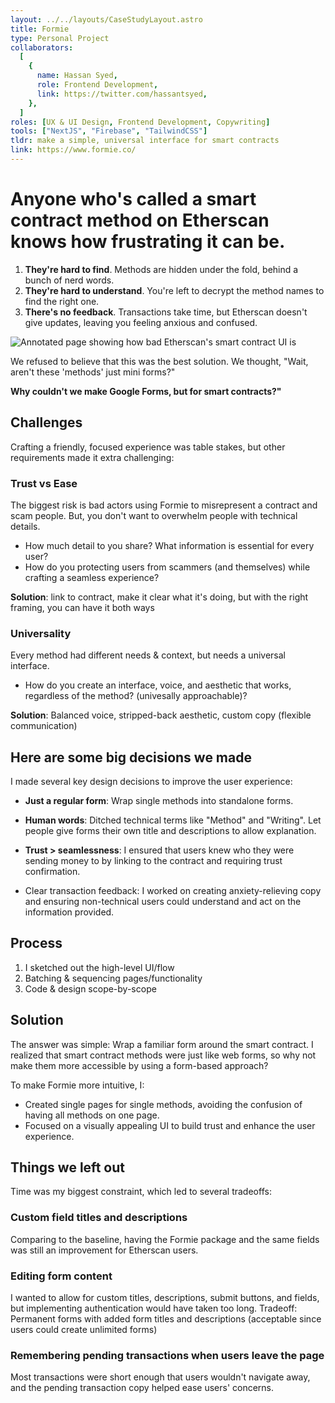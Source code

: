 ```yaml
---
layout: ../../layouts/CaseStudyLayout.astro
title: Formie
type: Personal Project
collaborators:
  [
    {
      name: Hassan Syed,
      role: Frontend Development,
      link: https://twitter.com/hassantsyed,
    },
  ]
roles: [UX & UI Design, Frontend Development, Copywriting]
tools: ["NextJS", "Firebase", "TailwindCSS"]
tldr: make a simple, universal interface for smart contracts
link: https://www.formie.co/
---
```


# Anyone who's called a smart contract method on Etherscan knows how frustrating it can be.

1. **They're hard to find**. Methods are hidden under the fold, behind a bunch of nerd words.
2. **They're hard to understand**. You're left to decrypt the method names to find the right one.
3. **There's no feedback**. Transactions take time, but Etherscan doesn't give updates, leaving you feeling anxious and confused.

![Annotated page showing how bad Etherscan's smart contract UI is](../../../public/studies/formie/annotated-etherscan-page.png "Doesn't it suck??")

We refused to believe that this was the best solution. We thought, "Wait, aren't these 'methods' just mini forms?"

**Why couldn't we make Google Forms, but for smart contracts?"**

## Challenges

Crafting a friendly, focused experience was table stakes, but other requirements made it extra challenging:

### Trust vs Ease

The biggest risk is bad actors using Formie to misrepresent a contract and scam people.
But, you don't want to overwhelm people with technical details.

- How much detail to you share? What information is essential for every user?
- How do you protecting users from scammers (and themselves) while crafting a seamless experience?

**Solution**: link to contract, make it clear what it's doing, but with the right framing, you can have it both ways

### Universality

Every method had different needs & context, but needs a universal interface.

- How do you create an interface, voice, and aesthetic that works, regardless of the method? (univesally approachable)?

**Solution**: Balanced voice, stripped-back aesthetic, custom copy (flexible communication)

## Here are some big decisions we made

I made several key design decisions to improve the user experience:

- **Just a regular form**: Wrap single methods into standalone forms.

- **Human words**: Ditched technical terms like "Method" and "Writing". Let people give forms their own title and descriptions to allow explanation.

- **Trust > seamlessness**: I ensured that users knew who they were sending money to by linking to the contract and requiring trust confirmation.
- Clear transaction feedback: I worked on creating anxiety-relieving copy and ensuring non-technical users could understand and act on the information provided.

## Process

1. I sketched out the high-level UI/flow
2. Batching & sequencing pages/functionality
3. Code & design scope-by-scope

## Solution

The answer was simple: Wrap a familiar form around the smart contract. I realized that smart contract methods were just like web forms, so why not make them more accessible by using a form-based approach?

To make Formie more intuitive, I:

- Created single pages for single methods, avoiding the confusion of having all methods on one page.
- Focused on a visually appealing UI to build trust and enhance the user experience.

## Things we left out

Time was my biggest constraint, which led to several tradeoffs:

### Custom field titles and descriptions

Comparing to the baseline, having the Formie package and the same fields was still an improvement for Etherscan users.

### Editing form content

I wanted to allow for custom titles, descriptions, submit buttons, and fields, but implementing authentication would have taken too long.
Tradeoff: Permanent forms with added form titles and descriptions (acceptable since users could create unlimited forms)

### Remembering pending transactions when users leave the page

Most transactions were short enough that users wouldn't navigate away, and the pending transaction copy helped ease users' concerns.
